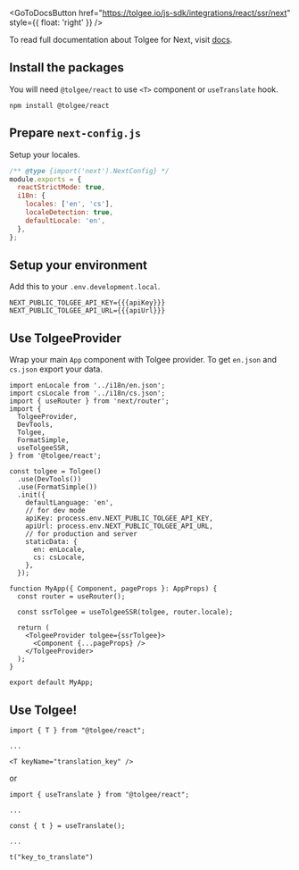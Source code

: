 
<GoToDocsButton
  href="https://tolgee.io/js-sdk/integrations/react/ssr/next"
  style={{ float: 'right' }}
/>

To read full documentation about Tolgee for Next, visit [docs](https://tolgee.io/js-sdk/integrations/react/ssr/next).

## Install the packages

You will need `@tolgee/react` to use `<T>` component or `useTranslate` hook.

```
npm install @tolgee/react
```

## Prepare `next-config.js`

Setup your locales.

```javascript
/** @type {import('next').NextConfig} */
module.exports = {
  reactStrictMode: true,
  i18n: {
    locales: ['en', 'cs'],
    localeDetection: true,
    defaultLocale: 'en',
  },
};
```

## Setup your environment

Add this to your `.env.development.local`.

```dotenv
NEXT_PUBLIC_TOLGEE_API_KEY={{{apiKey}}}
NEXT_PUBLIC_TOLGEE_API_URL={{{apiUrl}}}
```

## Use TolgeeProvider

Wrap your main `App` component with Tolgee provider. To get `en.json` and `cs.json` export your data.

```tsx title="_app.tsx"
import enLocale from '../i18n/en.json';
import csLocale from '../i18n/cs.json';
import { useRouter } from 'next/router';
import {
  TolgeeProvider,
  DevTools,
  Tolgee,
  FormatSimple,
  useTolgeeSSR,
} from '@tolgee/react';

const tolgee = Tolgee()
  .use(DevTools())
  .use(FormatSimple())
  .init({
    defaultLanguage: 'en',
    // for dev mode
    apiKey: process.env.NEXT_PUBLIC_TOLGEE_API_KEY,
    apiUrl: process.env.NEXT_PUBLIC_TOLGEE_API_URL,
    // for production and server
    staticData: {
      en: enLocale,
      cs: csLocale,
    },
  });

function MyApp({ Component, pageProps }: AppProps) {
  const router = useRouter();

  const ssrTolgee = useTolgeeSSR(tolgee, router.locale);

  return (
    <TolgeeProvider tolgee={ssrTolgee}>
      <Component {...pageProps} />
    </TolgeeProvider>
  );
}

export default MyApp;
```

## Use Tolgee!

```tsx
import { T } from "@tolgee/react";

...

<T keyName="translation_key" />
```

or

```tsx
import { useTranslate } from "@tolgee/react";

...

const { t } = useTranslate();

...

t("key_to_translate")
```
